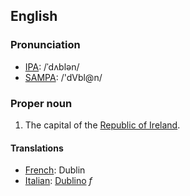 ==English==
===Pronunciation===
*[[w:IPA|IPA]]: /ˈdʌblən/
*[[w:SAMPA|SAMPA]]: /'dVbl@n/
===Proper noun===

#The capital of the [[Republic of Ireland]].

====Translations====
*[[French]]: Dublin
*[[Italian]]: [[Dublino]] ''f''